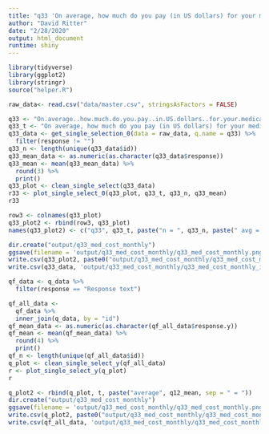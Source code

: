 ```yaml
---
title: "q33 'On average, how much do you pay (in US dollars) for your medications on a monthly basis out of pocket?'"
author: "David Ritter"
date: "2/28/2020"
output: html_document
runtime: shiny
---
```


```r
library(tidyverse)
library(ggplot2)
library(stringr)
source("helper.R")
```

```r
raw_data<- read.csv("data/master.csv", stringsAsFactors = FALSE)
```

```r
q33 <- "On.average..how.much.do.you.pay..in.US.dollars..for.your.medications.on.a.monthly.basis.out.of.pocket."
q33_t <- "On average, how much do you pay (in US dollars) for your medications on a monthly basis out of pocket?"
q33_data <- get_single_selection_0(data = raw_data, q.name = q33) %>%
  filter(response != "")
q33_n <- length(unique(q33_data$id))
q33_mean_data <- as.numeric(as.character(q33_data$response))
q33_mean <- mean(q33_mean_data) %>%
  round(3) %>%
  print()
q33_plot <- clean_single_select(q33_data)
r33 <- plot_single_select_0(q33_plot, q33_t, q33_n, q33_mean)
r33
```

```r
row3 <- colnames(q33_plot)
q33_plot2 <- rbind(row3, q33_plot)
names(q33_plot2) <- c("q33", q33_t, paste("n = ", q33_n, paste(" avg = ", q33_mean)))
```

```r
dir.create("output/q33_med_cost_monthly")
ggsave(filename = 'output/q33_med_cost_monthly/q33_med_cost_monthly.png', plot = r33, device = 'png')
write.csv(q33_plot2, paste0("output/q33_med_cost_monthly/q33_med_cost_monthly_", q33_n,".csv"), row.names=F)
write.csv(q33_data, 'output/q33_med_cost_monthly/q33_med_cost_monthly_ids.csv', row.names = FALSE)
```








```r
qf_data <- q_data %>%
  filter(response == "Response text")
```

```r
qf_all_data <- 
  qf_data %>%
  inner_join(q_data, by = "id")
qf_mean_data <- as.numeric(as.character(qf_all_data$response.y))
qf_mean <- mean(qf_mean_data) %>%
  round(4) %>%
  print()
qf_n <- length(unique(qf_all_data$id))
q_plot <- clean_single_select_y(qf_all_data)
r <- plot_single_select_y(q_plot)
r
```

```r
q_plot2 <- rbind(q_plot, t, paste("average", q12_mean, sep = " = "))
dir.create("output/q33_med_cost_monthly")
ggsave(filename = 'output/q33_med_cost_monthly/q33_med_cost_monthly.png', plot = r, device = 'png')
write.csv(q_plot2, paste0("output/q33_med_cost_monthly/q33_med_cost_monthly_", qf_n,".csv"), row.names=F)
write.csv(qf_all_data, 'output/q33_med_cost_monthly/q33_med_cost_monthly_ids.csv', row.names = FALSE)
```
